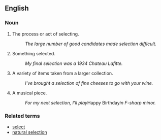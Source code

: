 ==English==

===Noun===
# The process or act of selecting.
#: ''The large number of good candidates made selection difficult.''
# Something selected.
#: ''My final selection was a 1934 Chateau Lafitte.''
# A variety of items taken from a larger collection.
#: ''I've brought a selection of fine cheeses to go with your wine.''
# A musical piece.
#: ''For my next selection, I'll play ''Happy Birthday'' in F-sharp minor.''

===Related terms===
*[[select]]
*[[natural selection]]